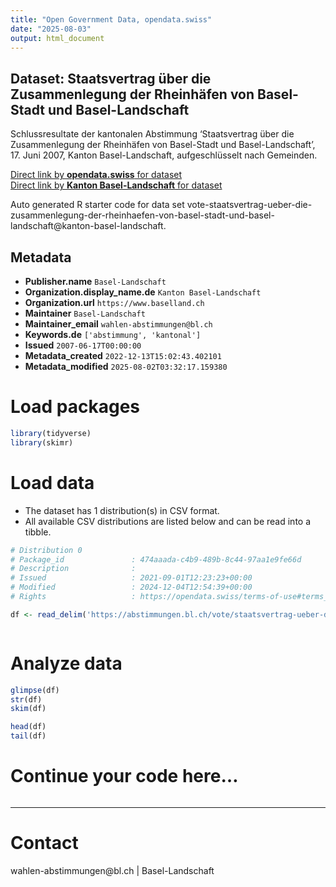 ```yaml
---
title: "Open Government Data, opendata.swiss"
date: "2025-08-03"
output: html_document
---
```


## Dataset: Staatsvertrag über die Zusammenlegung der Rheinhäfen von Basel-Stadt und Basel-Landschaft

Schlussresultate der kantonalen Abstimmung 'Staatsvertrag über die Zusammenlegung der Rheinhäfen von Basel-Stadt und Basel-Landschaft', 17. Juni 2007, Kanton Basel-Landschaft, aufgeschlüsselt nach Gemeinden.

[Direct link by **opendata.swiss** for dataset](https://opendata.swiss/de/dataset/staatsvertrag-uber-die-zusammenlegung-der-rheinhafen-von-basel-stadt-und-basel-landschaft)<br>
[Direct link by **Kanton Basel-Landschaft** for dataset](https://abstimmungen.bl.ch/vote/staatsvertrag-ueber-die-zusammenlegung-der-rheinhaefen-von-basel-stadt-und-basel-landschaft/data)

Auto generated R starter code for data set vote-staatsvertrag-ueber-die-zusammenlegung-der-rheinhaefen-von-basel-stadt-und-basel-landschaft@kanton-basel-landschaft.

## Metadata

- **Publisher.name** `Basel-Landschaft`
- **Organization.display_name.de** `Kanton Basel-Landschaft`
- **Organization.url** `https://www.baselland.ch`
- **Maintainer** `Basel-Landschaft`
- **Maintainer_email** `wahlen-abstimmungen@bl.ch`
- **Keywords.de** `['abstimmung', 'kantonal']`
- **Issued** `2007-06-17T00:00:00`
- **Metadata_created** `2022-12-13T15:02:43.402101`
- **Metadata_modified** `2025-08-02T03:32:17.159380`


# Load packages

```r

library(tidyverse)
library(skimr)

```

# Load data

-   The dataset has 1 distribution(s) in CSV format.
-   All available CSV distributions are listed below and can be read into a tibble.

```r

# Distribution 0
# Package_id               : 474aaada-c4b9-489b-8c44-97aa1e9fe66d
# Description              : 
# Issued                   : 2021-09-01T12:23:23+00:00
# Modified                 : 2024-12-04T12:54:39+00:00
# Rights                   : https://opendata.swiss/terms-of-use#terms_by

df <- read_delim('https://abstimmungen.bl.ch/vote/staatsvertrag-ueber-die-zusammenlegung-der-rheinhaefen-von-basel-stadt-und-basel-landschaft/data-csv')



```

# Analyze data

```r

glimpse(df)
str(df)
skim(df)

head(df)
tail(df)

```

# Continue your code here...

```r

```

------------------------------------------------------------------------

# Contact

wahlen-abstimmungen@bl.ch | Basel-Landschaft
